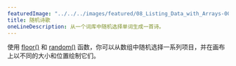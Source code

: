 ```yaml
---
featuredImage: "../../../images/featured/08_Listing_Data_with_Arrays-00_Random_Poetry-thumbnail.png"
title: 随机诗歌
oneLineDescription: 从一个词库中随机选择单词生成一首诗。
---
```


使用 <a href="https://p5js.org/reference/#/p5/floor" target="_blank">floor()</a> 和 <a href="https://p5js.org/reference/#/p5/random" target="_blank">random()</a> 函数，你可以从数组中随机选择一系列项目，并在画布上以不同的大小和位置绘制它们。
